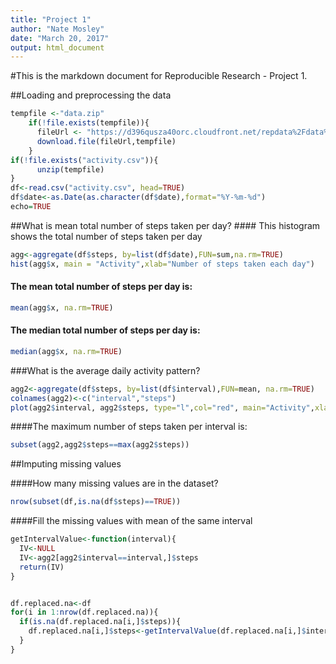 ---
title: "Project 1"
author: "Nate Mosley"
date: "March 20, 2017"
output: html_document
---

#This is the markdown document for Reproducible Research - Project 1.

##Loading and preprocessing the data
```{r}
tempfile <-"data.zip"
    if(!file.exists(tempfile)){
      fileUrl <- "https://d396qusza40orc.cloudfront.net/repdata%2Fdata%2Factivity.zip"  
      download.file(fileUrl,tempfile)  
    }
if(!file.exists("activity.csv")){
      unzip(tempfile)
}
df<-read.csv("activity.csv", head=TRUE)
df$date<-as.Date(as.character(df$date),format="%Y-%m-%d")
echo=TRUE
```

##What is mean total number of steps taken per day?
#### This histogram shows the total number of steps taken per day  
```{r}
agg<-aggregate(df$steps, by=list(df$date),FUN=sum,na.rm=TRUE)
hist(agg$x, main = "Activity",xlab="Number of steps taken each day")
```

#### The mean total number of steps per day is:
```{r}
mean(agg$x, na.rm=TRUE)
```
#### The median total number of steps per day is:
```{r}
median(agg$x, na.rm=TRUE)
```

###What is the average daily activity pattern?
```{r}
agg2<-aggregate(df$steps, by=list(df$interval),FUN=mean, na.rm=TRUE)
colnames(agg2)<-c("interval","steps")
plot(agg2$interval, agg2$steps, type="l",col="red", main="Activity",xlab="Interval",ylab="Average Steps")
```

####The maximum number of steps taken per interval is:
```{r}
subset(agg2,agg2$steps==max(agg2$steps))
```

##Imputing missing values

####How many missing values are in the dataset?
```{r}
nrow(subset(df,is.na(df$steps)==TRUE))
```

####Fill the missing values with mean of the same interval
```{r}
getIntervalValue<-function(interval){
  IV<-NULL
  IV<-agg2[agg2$interval==interval,]$steps
  return(IV)
}


df.replaced.na<-df
for(i in 1:nrow(df.replaced.na)){
  if(is.na(df.replaced.na[i,]$steps)){
    df.replaced.na[i,]$steps<-getIntervalValue(df.replaced.na[i,]$interval)
  }
}

```
